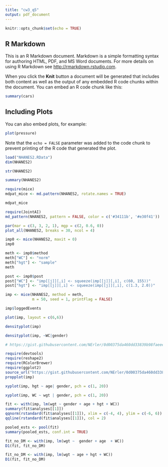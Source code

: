 ```yaml
---
title: "cw3_q5"
output: pdf_document
---
```


```r
knitr::opts_chunk$set(echo = TRUE)
```

## R Markdown

This is an R Markdown document. Markdown is a simple formatting syntax for authoring HTML, PDF, and MS Word documents. For more details on using R Markdown see <http://rmarkdown.rstudio.com>.

When you click the **Knit** button a document will be generated that includes both content as well as the output of any embedded R code chunks within the document. You can embed an R code chunk like this:

```r
summary(cars)
```

## Including Plots

You can also embed plots, for example:

```r
plot(pressure)
```

Note that the `echo = FALSE` parameter was added to the code chunk to prevent printing of the R code that generated the plot.


```r

load("NHANES2.RData")
dim(NHANES2)

str(NHANES2)

summary(NHANES2)

require(mice)
mdpat_mice <- md.pattern(NHANES2, rotate.names = TRUE)

mdpat_mice

require(JointAI)
md_pattern(NHANES2, pattern = FALSE, color = c('#34111b', '#e30f41'))

par(mar = c(3, 3, 2, 1), mgp = c(2, 0.6, 0))
plot_all(NHANES2, breaks = 30, ncol = 4)


```


```r

imp0 <- mice(NHANES2, maxit = 0)
imp0

meth <- imp0$method
meth["WC"] <- "norm"
meth["hgt"] <- "sample"
meth

post <- imp0$post
post["WC"] <- "imp[[j]][,i] <- squeeze(imp[[j]][,i], c(60, 155))"
post["hgt"] <- "imp[[j]][,i] <- squeeze(imp[[j]][,i], c(1.3, 2.0))"

imp <- mice(NHANES2, method = meth,
            m = 50, seed = 1, printFlag = FALSE)

imp$loggedEvents

plot(imp, layout = c(6,6))

densityplot(imp)

densityplot(imp, ~WC|gender)

# https://gist.githubusercontent.com/NErler/0d00375da460dd33839b98faeee2fdab/raw/c6f537ecf80eddcefd94992ec7926aa57d454536/propplot.R

require(devtools)
require(reshape2)
require(RColorBrewer)
require(ggplot2)
source_url("https://gist.githubusercontent.com/NErler/0d00375da460dd33839b98faeee2fdab/raw/c6f537ecf80eddcefd94992ec7926aa57d454536/propplot.R")
propplot(imp)

```


```r

xyplot(imp, hgt ~ age| gender, pch = c(1, 20))

xyplot(imp, WC ~ wgt | gender, pch = c(1, 20))

```


```r
fit <- with(imp, lm(wgt ~ gender + age + hgt + WC))
summary(fit$analyses[[1]])
qqnorm(rstandard(fit$analyses[[1]]), xlim = c(-4, 4), ylim = c(-6, 6))
qqline(rstandard(fit$analyses[[1]]), col = 2)

pooled_ests <- pool(fit)
summary(pooled_ests, conf.int = TRUE)

```


```r

fit_no_DM <- with(imp, lm(wgt ~  gender + age  + WC))
D1(fit, fit_no_DM)
```


```r
fit_no_DM <- with(imp, lm(wgt ~ age + hgt + WC))
D1(fit, fit_no_DM)
```


```r
```


```r
```


```r
```


```r
```




